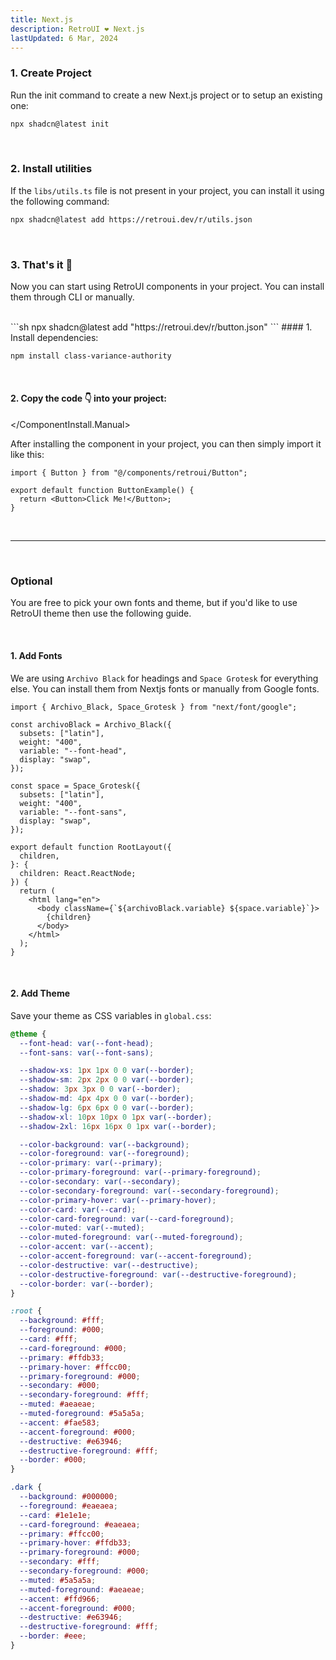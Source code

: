 ```yaml
---
title: Next.js
description: RetroUI ❤️ Next.js
lastUpdated: 6 Mar, 2024
---
```


### 1. Create Project

Run the init command to create a new Next.js project or to setup an existing one:

```sh
npx shadcn@latest init
```

<br />

### 2. Install utilities

If the `libs/utils.ts` file is not present in your project, you can install it using the following command:

```sh
npx shadcn@latest add https://retroui.dev/r/utils.json
```

<br />

### 3. That's it 🚀

Now you can start using RetroUI components in your project. You can install them through CLI or manually.

<br />

<ComponentInstall>
  <ComponentInstall.Cli>
    ```sh
npx shadcn@latest add "https://retroui.dev/r/button.json"
    ```
  </ComponentInstall.Cli>
  <ComponentInstall.Manual>
#### 1. Install dependencies:

```sh
npm install class-variance-authority
```

<br />

#### 2. Copy the code 👇 into your project:

<ComponentSource name="button" />

  </ComponentInstall.Manual>
</ComponentInstall>

After installing the component in your project, you can then simply import it like this:

```tsx
import { Button } from "@/components/retroui/Button";

export default function ButtonExample() {
  return <Button>Click Me!</Button>;
}
```

<br />
<hr />
<br />

### Optional

You are free to pick your own fonts and theme, but if you'd like to use RetroUI theme then use the following guide.

<br />

#### 1. Add Fonts

We are using `Archivo Black` for headings and `Space Grotesk` for everything else. You can install them from Nextjs fonts or manually from Google fonts.

```tsx
import { Archivo_Black, Space_Grotesk } from "next/font/google";

const archivoBlack = Archivo_Black({
  subsets: ["latin"],
  weight: "400",
  variable: "--font-head",
  display: "swap",
});

const space = Space_Grotesk({
  subsets: ["latin"],
  weight: "400",
  variable: "--font-sans",
  display: "swap",
});

export default function RootLayout({
  children,
}: {
  children: React.ReactNode;
}) {
  return (
    <html lang="en">
      <body className={`${archivoBlack.variable} ${space.variable}`}>
        {children}
      </body>
    </html>
  );
}
```

<br />

#### 2. Add Theme

Save your theme as CSS variables in `global.css`:

```scss
@theme {
  --font-head: var(--font-head);
  --font-sans: var(--font-sans);

  --shadow-xs: 1px 1px 0 0 var(--border);
  --shadow-sm: 2px 2px 0 0 var(--border);
  --shadow: 3px 3px 0 0 var(--border);
  --shadow-md: 4px 4px 0 0 var(--border);
  --shadow-lg: 6px 6px 0 0 var(--border);
  --shadow-xl: 10px 10px 0 1px var(--border);
  --shadow-2xl: 16px 16px 0 1px var(--border);

  --color-background: var(--background);
  --color-foreground: var(--foreground);
  --color-primary: var(--primary);
  --color-primary-foreground: var(--primary-foreground);
  --color-secondary: var(--secondary);
  --color-secondary-foreground: var(--secondary-foreground);
  --color-primary-hover: var(--primary-hover);
  --color-card: var(--card);
  --color-card-foreground: var(--card-foreground);
  --color-muted: var(--muted);
  --color-muted-foreground: var(--muted-foreground);
  --color-accent: var(--accent);
  --color-accent-foreground: var(--accent-foreground);
  --color-destructive: var(--destructive);
  --color-destructive-foreground: var(--destructive-foreground);
  --color-border: var(--border);
}

:root {
  --background: #fff;
  --foreground: #000;
  --card: #fff;
  --card-foreground: #000;
  --primary: #ffdb33;
  --primary-hover: #ffcc00;
  --primary-foreground: #000;
  --secondary: #000;
  --secondary-foreground: #fff;
  --muted: #aeaeae;
  --muted-foreground: #5a5a5a;
  --accent: #fae583;
  --accent-foreground: #000;
  --destructive: #e63946;
  --destructive-foreground: #fff;
  --border: #000;
}

.dark {
  --background: #000000;
  --foreground: #eaeaea;
  --card: #1e1e1e;
  --card-foreground: #eaeaea;
  --primary: #ffcc00;
  --primary-hover: #ffdb33;
  --primary-foreground: #000;
  --secondary: #fff;
  --secondary-foreground: #000;
  --muted: #5a5a5a;
  --muted-foreground: #aeaeae;
  --accent: #ffd966;
  --accent-foreground: #000;
  --destructive: #e63946;
  --destructive-foreground: #fff;
  --border: #eee;
}
```

<br />
